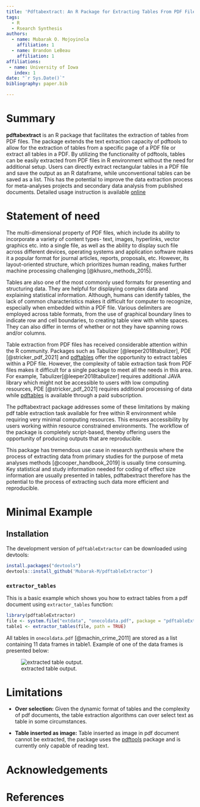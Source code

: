 ```yaml
---
title: 'Pdftabextract: An R Package for Extracting Tables From PDF Files'
tags:
  - R
  - Rsearch Synthesis
authors:
  - name: Mubarak O. Mojoyinola
    affiliation: 1
  - name: Brandon LeBeau
    affiliation: 1
affiliations:
 - name: University of Iowa
   index: 1
date: "`r Sys.Date()`"
bibliography: paper.bib

---
```


# Summary

**pdftabextract** is an R package that facilitates the extraction of tables from PDF files. The package extends the text extraction capacity of pdftools to allow for the extraction of tables from a specific page of a PDF file or extract all tables in a PDF. By utilizing the functionality of pdftools, tables can be easily extracted from PDF files in R environment without the need for additional setup. Users can directly extract rectangular tables in a PDF file and save the output as an R dataframe, while unconventional tables can be saved as a list. This has the potential to improve the data extraction process for meta-analyses projects and secondary data analysis from published documents. Detailed usage instruction is available [online](https://github.com/Mubarak-M/pdftableExtractor/edit/main/README.md)

# Statement of need

The multi-dimensional property of PDF files, which include its ability to incorporate a variety of content types- text, images, hyperlinks, vector graphics etc. into a single file, as well as the ability to display such file across different devices, operating systems and application software makes it a popular format for journal articles, reports, proposals, etc. However, its layout-oriented structure, which prioritizes human reading, makes further machine processing challenging [@khusro_methods_2015].

Tables are also one of the most commonly used formats for presenting and structuring data. They are helpful for displaying complex data and explaining statistical information. Although, humans can identify tables, the lack of common characteristics makes it difficult for computer to recognize, especially when embedded within a PDF file. Various delimiters are employed across table formats, from the use of graphical boundary lines to indicate row and cell boundaries, to creating table view with white spaces. They can also differ in terms of whether or not they have spanning rows and/or columns.

Table extraction from PDF files has received considerable attention within the R community. Packages such as Tabulizer [@leeper2018tabulizer], PDE [@stricker_pdf_2021] and [pdftables](pdftables.com) offer the opportunity to extract tables within a PDF file. However, the complexity of table extraction task from PDF files makes it difficult for a single package to meet all the needs in this area. For example, Tabulizer[@leeper2018tabulizer] requires additional JAVA library which might not be accessible to users with low computing resources, PDE [@stricker_pdf_2021] requires additional processing of data while [pdftables](pdftables.com) is available through a paid subscription.

The pdftabextract package addresses some of these limitations by making pdf table extraction task available for free within R environment while requiring very minimal computing resources. This ensures accessibility by users working within resource constrained environments. The workflow of the package is completely script-based, thereby offering users the opportunity of producing outputs that are reproducible.

This package has tremendous use case in research synthesis where the process of extracting data from primary studies for the purpose of meta analyses methods [@cooper_handbook_2019] is usually time consuming. Key statistical and study information needed for coding of effect size information are usually presented in tables, pdftabextract therefore has the potential to the process of extracting such data more efficient and reproducible. 


# Minimal Example

## Installation
The development version of `pdftableExtractor` can be downloaded using devtools:

```r
install.packages("devtools")
devtools::install_github('Mubarak-M/pdftableExtractor')
```


### `extractor_tables`
This is a basic example which shows you how to extract tables from a pdf document
using `extractor_tables` function:

```r
library(pdftableExtractor)
file <- system.file("extdata", "onecoldata.pdf", package = "pdftableExtractor")
table1 <- extractor_tables(file, path = TRUE)
```

All tables in `onecoldata.pdf` [@machin_crime_2011] are stored as a list containing 11 data frames 
in table1.
Example of one of the data frames is presented below:

![extracted table output.\label{fig:output}](output1.png)


# Limitations

- **Over selection:** 
Given the dynamic format of tables and the complexity of pdf documents, the table extraction algorithms can over select text as table in some circumstances.

- **Table inserted as image:** 
Table inserted as image in pdf document cannot be extracted, the package uses the [pdftools](https://github.com/ropensci/pdftools) package and is currently only capable of reading text.

# Acknowledgements


# References
